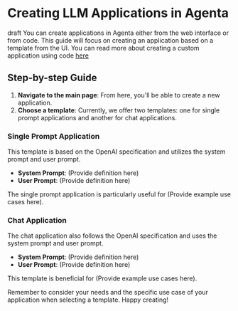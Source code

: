 # Creating LLM Applications in Agenta
draft
<Note>You can create applications in Agenta either from the web interface or from code. This guide will focus on creating an application based on a template from the UI. You can read more about creating a custom application using code [here](/advanced_guides/custom_applications)</Note>

## Step-by-step Guide

1. **Navigate to the main page**: From here, you'll be able to create a new application.
2. **Choose a template**: Currently, we offer two templates: one for single prompt applications and another for chat applications.

### Single Prompt Application

This template is based on the OpenAI specification and utilizes the system prompt and user prompt.

- **System Prompt**: (Provide definition here)
- **User Prompt**: (Provide definition here)

The single prompt application is particularly useful for (Provide example use cases here).

### Chat Application

The chat application also follows the OpenAI specification and uses the system prompt and user prompt.

- **System Prompt**: (Provide definition here)
- **User Prompt**: (Provide definition here)

This template is beneficial for (Provide example use cases here).

Remember to consider your needs and the specific use case of your application when selecting a template. Happy creating!